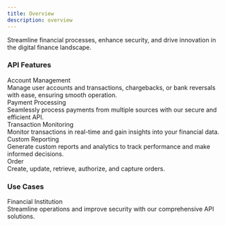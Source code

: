 ```yaml
---
title: Overview
description: overview
---
```


Streamline financial processes, enhance security, and drive innovation in the digital finance landscape.

### API Features

<div className="shadow-lg flex gap-4 my-4 p-4 border items-center rounded-lg">
  <div className="font-bold w-1/3">Account Management</div>
  <div className="w-5/6">
    Manage user accounts and transactions, chargebacks, or bank reversals with ease, ensuring smooth operation.
  </div>
</div>

<div className="shadow-lg flex gap-4 my-4 p-4 border items-center rounded-lg">
  <div className="font-bold w-1/3">Payment Processing</div>
  <div className="w-5/6">
    Seamlessly process payments from multiple sources with our secure and efficient API.
  </div>
</div>

<div className="shadow-lg flex gap-4 my-4 p-4 border items-center rounded-lg">
  <div className="font-bold w-1/3">Transaction Monitoring</div>
  <div className="w-5/6">
    Monitor transactions in real-time and gain insights into your financial data.
  </div>
</div>

<div className="shadow-lg flex gap-4 my-4 p-4 border items-center rounded-lg">
  <div className="font-bold w-1/3">Custom Reporting</div>
  <div className="w-5/6">
    Generate custom reports and analytics to track performance and make informed decisions.
  </div>
</div>

<div className="shadow-lg flex gap-4 my-4 p-4 border items-center rounded-lg">
  <div className="font-bold w-1/3">Order</div>
  <div className="w-5/6">
    Create, update, retrieve, authorize, and capture orders.
  </div>
</div>

### Use Cases

<div className="shadow-lg flex gap-4 my-4 p-4 border items-center rounded-lg">
  <div className="font-bold w-1/3">Financial Institution</div>
  <div className="w-5/6">
    Streamline operations and improve security with our comprehensive API solutions.
  </div>
</div>

<DocsFooter />
